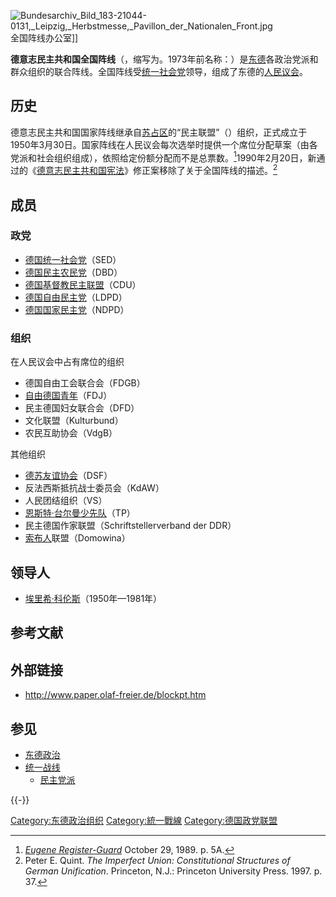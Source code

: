 [[File:Bundesarchiv_Bild_183-21044-0131,_Leipzig,_Herbstmesse,_Pavillon_der_Nationalen_Front.jpg|thumb]]全国阵线办公室]]
{{GDR sidebar}}

'''德意志民主共和国全国阵线'''（{{lang-de|Nationale Front der Deutschen Demokratischen Republik}}，缩写为{{lang|de|NF}}。1973年前名称：{{lang-de|Nationale Front des Demokratischen Deutschlands}}）是[[东德|东德]]各政治党派和群众组织的联合阵线。全国阵线受[[统一社会党|统一社会党]]领导，组成了东德的[[人民议会_(东德)|人民议会]]。

==历史==
德意志民主共和国国家阵线继承自[[盟军占领下的德国|苏占区]]的“民主联盟”（{{lang-de|Demokratischer Block}}）组织，正式成立于1950年3月30日。国家阵线在人民议会每次选举时提供一个席位分配草案（由各党派和社会组织组成），依照给定份额分配而不是总票数。<ref>[http://news.google.com/newspapers?id=RcYUAAAAIBAJ&sjid=z-EDAAAAIBAJ&pg=4000,7453293&dq=east-german+national-front+quota&hl=en ''Eugene Register-Guard''] {{Wayback|url=http://news.google.com/newspapers?id=RcYUAAAAIBAJ&sjid=z-EDAAAAIBAJ&pg=4000,7453293&dq=east-german+national-front+quota&hl=en |date=20150923111212 }} October 29, 1989. p. 5A.</ref>1990年2月20日，新通过的《[[德意志民主共和国宪法|德意志民主共和国宪法]]》修正案移除了关于全国阵线的描述。<ref>Peter E. Quint. ''The Imperfect Union: Constitutional Structures of German Unification''. Princeton, N.J.: Princeton University Press. 1997. p. 37.</ref>

==成员==
===政党===
*[[德国统一社会党|德国统一社会党]]（SED）
*[[德国民主农民党|德国民主农民党]]（DBD）
*[[德国基督教民主联盟_(东德)|德国基督教民主联盟]]（CDU）
*[[德国自由民主党_(东德)|德国自由民主党]]（LDPD）
*[[德国国家民主党_(东德)|德国国家民主党]]（NDPD）

===组织===
;在人民议会中占有席位的组织
*德国自由工会联合会（FDGB）
*[[自由德国青年|自由德国青年]]（FDJ）
*民主德国妇女联合会（DFD）
*文化联盟（Kulturbund）
*农民互助协会（VdgB）

;其他组织
*[[德苏友谊协会|德苏友谊协会]]（DSF）
*反法西斯抵抗战士委员会（KdAW）
*人民团结组织（VS）
*[[恩斯特·台尔曼少先队|恩斯特·台尔曼少先队]]（TP）
*民主德国作家联盟（Schriftstellerverband der DDR）
*[[索布人|索布人]]联盟（Domowina）

==领导人==
* [[埃里希·科伦斯|埃里希·科伦斯]]（1950年—1981年）
== 参考文献 ==
{{Reflist}}

== 外部链接 ==
* http://www.paper.olaf-freier.de/blockpt.htm{{Wayback|url=http://www.paper.olaf-freier.de/blockpt.htm |date=20131126215433 }}

== 参见 ==
{{Portal box|共产主义|德国|政党}}
* [[东德政治|东德政治]]
* [[统一战线|统一战线]]
** [[民主党派|民主党派]]

{{-}}
{{东德政党}}

[[Category:东德政治组织|Category:东德政治组织]]
[[Category:統一戰線|Category:統一戰線]]
[[Category:德国政党联盟|Category:德国政党联盟]]